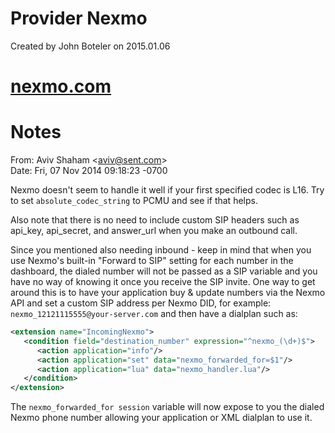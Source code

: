 
# Provider Nexmo 

 Created by  John Boteler on 2015.01.06

# [nexmo.com](https://www.nexmo.com/)

# Notes

From: Aviv Shaham &lt;aviv@sent.com>  
Date: Fri, 07 Nov 2014 09:18:23 -0700

Nexmo doesn't seem to handle it well if your first specified codec is L16\. Try to set `absolute_codec_string` to PCMU and see if that helps.

Also note that there is no need to include custom SIP headers such as api\_key, api\_secret, and answer\_url when you make an outbound call.

Since you mentioned also needing inbound - keep in mind that when you use Nexmo's built-in "Forward to SIP" setting for each number in the dashboard, the dialed number will not be passed as a SIP variable and you have no way of knowing it once you receive the SIP invite. One way to get around this is to have your application buy & update numbers via the Nexmo API and set a custom SIP address per Nexmo DID, for example: `nexmo_12121115555@your-server.com` and then have a dialplan such as:

```xml
<extension name="IncomingNexmo">
   <condition field="destination_number" expression="^nexmo_(\d+)$">
      <action application="info"/>
      <action application="set" data="nexmo_forwarded_for=$1"/>
      <action application="lua" data="nexmo_handler.lua"/>
   </condition>
</extension>
```

The `nexmo_forwarded_for session` variable will now expose to you the dialed Nexmo phone number allowing your application or XML dialplan to use it.


